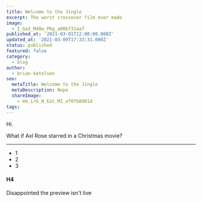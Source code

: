 ```yaml
---
title: Welcome to the Jingle
excerpt: The worst crossover film ever made
image:
  - I_Ga3_Md8w_P6g_a08bf31aa7
published_at: '2021-03-01T12:00:00.000Z'
updated_at: '2021-03-09T17:33:31.000Z'
status: published
featured: false
category:
  - blog
author:
  - brian-ketelsen
seo:
  metaTitle: Welcome to the Jingle
  metaDescription: Nope
  shareImage:
    - mb_Lr6_N_Eat_MI_af0fb8901d
tags:
---
```


Hi.

What if Axl Rose starred in a Christmas movie?

---

- 1
- 2
- 3

#### H4

Disappointed the preview isn't live
